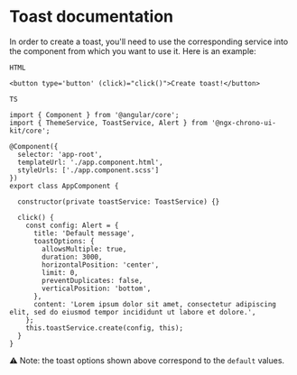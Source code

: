 
<Meta title="Components/Alert/Documentation" component={AlertComponent}/>

# Toast documentation

In order to create a toast, you'll need to use the corresponding service into the component from which you want to use it. Here is an example:

`HTML`
```
<button type='button' (click)="click()">Create toast!</button>
```

`TS`
```
import { Component } from '@angular/core';
import { ThemeService, ToastService, Alert } from '@ngx-chrono-ui-kit/core';

@Component({
  selector: 'app-root',
  templateUrl: './app.component.html',
  styleUrls: ['./app.component.scss']
})
export class AppComponent {

  constructor(private toastService: ToastService) {}

  click() {
    const config: Alert = {
      title: 'Default message',
      toastOptions: {
        allowsMultiple: true,
        duration: 3000,
        horizontalPosition: 'center',
        limit: 0,
        preventDuplicates: false,
        verticalPosition: 'bottom',
      },
      content: 'Lorem ipsum dolor sit amet, consectetur adipiscing elit, sed do eiusmod tempor incididunt ut labore et dolore.',
    };
    this.toastService.create(config, this);
  }
}

```

⚠ Note: the toast options shown above correspond to the `default` values.
